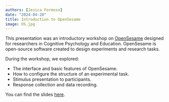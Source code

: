 ```yaml
---
authors: [Jesica Formoso]
date: "2024-04-20"
title: Introduction to OpenSesame
image: OS.jpg
---
```


This presentation was an introductory workshop on [OpenSesame](https://osdoc.cogsci.nl/) designed for researchers in Cognitive Psychology and Education. OpenSesame is open-source software created to design experiments and research tasks.

During the workshop, we explored:

- The interface and basic features of OpenSesame.
- How to configure the structure of an experimental task.
- Stimulus presentation to participants.
- Response collection and data recording.

You can find the slides [here](https://docs.google.com/presentation/d/1V1NwuSTrRHvsHDRw6v-KXhNtubbNmmQyWa_e_SIJy8Y/edit?usp=sharing).